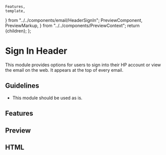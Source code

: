     Features,
    template,
} from "../../components/email/HeaderSignIn";
    PreviewComponent,
    PreviewMarkup,
} from "../../components/PreviewContext";
    return <PreviewLayout inline={inline}>{children}</PreviewLayout>;
};

# Sign In Header

This module provides options for users to sign into their HP account or view the email on the web. It appears at the top of every email.

## Guidelines

-   This module should be used as is.

<LinkButton
    href="https://litmus.com/checklist/public/w9QS0UgTOAjC7P5Q"
    target="_blank"
    label="View in Litmus"
/>

## Features

<Features />

## Preview

<PreviewComponent label="header" Component={HeaderSignIn} />

## HTML

<PreviewMarkup label="header" template={template} />
